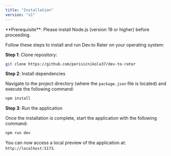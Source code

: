 ```yaml
---
title: "Installation"
version: "v1"
---
```


<Info>
  **Prerequisite**: Please install Node.js (version 19 or higher) before
  proceeding.
</Info>

Follow these steps to install and run Dev.to Rater on your operating system:

**Step 1**: Clone repository:

<CodeGroup>

```bash bash
git clone https://github.com/perisicnikola37/dev-to-rater
```

</CodeGroup>

**Step 2**: Install dependencies

Navigate to the project directory (where the `package.json` file is located) and execute the following command:

```bash bash
npm install
```

**Step 3**: Run the application

Once the installation is complete, start the application with the following command:

```bash bash
npm run dev
```

You can now access a local preview of the application at: `http://localhost:5173`.
